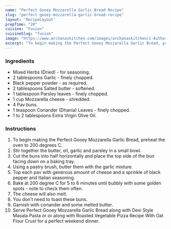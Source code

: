 ---
name: "Perfect Gooey Mozzarella Garlic Bread Recipe"
slug: "perfect-gooey-mozzarella-garlic-bread-recipe"
layout: 'RecipeLayout'
prepTime: "20"
cuisine: "Fusion"
cuisineSlug: "fusion"
image: "https://www.archanaskitchen.com/images/archanaskitchen/1-Author/Vibha_Bhutada/Perfect_Gooey_MozzarellaGarlic_Bread_with_a_Twist.jpg"
excerpt: "To begin making the Perfect Gooey Mozzarella Garlic Bread, preheat the oven to 200 degrees C"
---

### Ingredients

- Mixed Herbs (Dried) - for  seasoning.
- 2 tablespoons Garlic - finely chopped.
- Black pepper powder - as required.
- 2 tablespoons Salted butter - softened.
- 1 tablespoon Parsley leaves - finely chopped.
- 1 cup Mozzarella cheese - shredded.
- 4 Pav buns.
- 1 teaspoon Coriander (Dhania) Leaves - finely chopped.
- 1 to 2 tablespoons Extra Virgin Olive Oil.

### Instructions

1. To begin making the Perfect Gooey Mozzarella Garlic Bread, preheat the oven to 200 degrees C.
1. Stir together the butter, oil, garlic and parsley in a small bowl.
1. Cut the buns into half horizontally and place the top side of the bun facing down on a baking tray.
1. Using a pastry brush, butter them with the garlic mixture.
1. Top each pav with generous amount of cheese and a sprinkle of black pepper and Italian seasoning.
1. Bake at 200 degree C for 5 to 6 minutes until bubbly with some golden spots - note to check them often.
1. The cheese will also melt.
1. You don't need to toast these buns.
1. Garnish with coriander and some melted butter.
1. Serve Perfect Gooey Mozzarella Garlic Bread along with Desi Style Masala Pasta or or along with Roasted Vegetable Pizza Recipe With Oat Flour Crust for a perfect weekend dinner.
